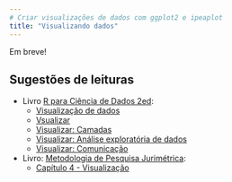 ```yaml
---
# Criar visualizações de dados com ggplot2 e ipeaplot
title: "Visualizando dados"
---
```


Em breve!

<!-- - Vocabulário ggplot2 -->

<!-- - Gráficos de dispersão -->

<!-- - Gráficos de linha -->

<!-- - Gráficos de barra/coluna -->

<!-- - Gráficos por subgrupos por color/fill ou facet -->

<!-- - Salvando os gráficos -->

<!-- - Mudanças de layout com ggthemes e ipeaplot -->


## Sugestões de leituras

- Livro [R para Ciência de Dados 2ed](https://cienciadedatos.github.io/pt-r4ds/):
  - [Visualização de dados](https://cienciadedatos.github.io/pt-r4ds/data-visualize.html)
  - [Vsualizar](https://cienciadedatos.github.io/pt-r4ds/visualize.html)
  - [Visualizar: Camadas](https://cienciadedatos.github.io/pt-r4ds/layers.html)
  - [Visualizar: Análise exploratória de dados](https://cienciadedatos.github.io/pt-r4ds/EDA.html)
  - [Visualizar: Comunicação](https://cienciadedatos.github.io/pt-r4ds/communication.html)
  
  

- Livro: [Metodologia de Pesquisa Jurimétrica](https://livro.abj.org.br/):
  - [Capítulo 4 - Visualização](https://livro.abj.org.br/04-visualizacao.html)